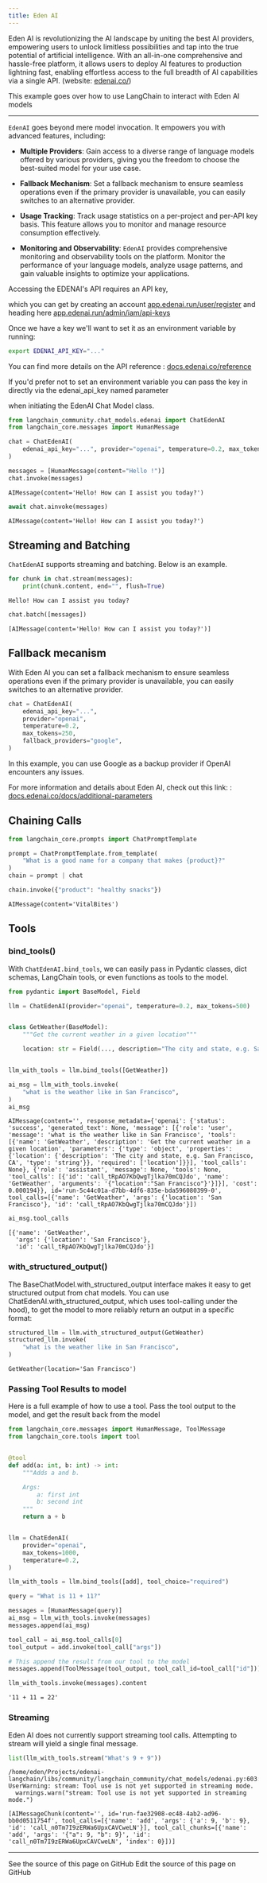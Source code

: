 ```yaml
---
title: Eden AI
---
```


Eden AI is revolutionizing the AI landscape by uniting the best AI providers, empowering users to unlock limitless possibilities and tap into the true potential of artificial intelligence. With an all-in-one comprehensive and hassle-free platform, it allows users to deploy AI features to production lightning fast, enabling effortless access to the full breadth of AI capabilities via a single API. (website: [edenai.co/](https://edenai.co/))

This example goes over how to use LangChain to interact with Eden AI models

-----------------------------------------------------------------------------------

`EdenAI` goes beyond mere model invocation. It empowers you with advanced features, including:

- **Multiple Providers**: Gain access to a diverse range of language models offered by various providers, giving you the freedom to choose the best-suited model for your use case.

- **Fallback Mechanism**: Set a fallback mechanism to ensure seamless operations even if the primary provider is unavailable, you can easily switches to an alternative provider.

- **Usage Tracking**: Track usage statistics on a per-project and per-API key basis. This feature allows you to monitor and manage resource consumption effectively.

- **Monitoring and Observability**: `EdenAI` provides comprehensive monitoring and observability tools on the platform. Monitor the performance of your language models, analyze usage patterns, and gain valuable insights to optimize your applications.

Accessing the EDENAI's API requires an API key,

which you can get by creating an account [app.edenai.run/user/register](https://app.edenai.run/user/register)  and heading here [app.edenai.run/admin/iam/api-keys](https://app.edenai.run/admin/iam/api-keys)

Once we have a key we'll want to set it as an environment variable by running:

```bash
export EDENAI_API_KEY="..."
```

You can find more details on the API reference : [docs.edenai.co/reference](https://docs.edenai.co/reference)

If you'd prefer not to set an environment variable you can pass the key in directly via the edenai_api_key named parameter

 when initiating the EdenAI Chat Model class.

```python
from langchain_community.chat_models.edenai import ChatEdenAI
from langchain_core.messages import HumanMessage
```

```python
chat = ChatEdenAI(
    edenai_api_key="...", provider="openai", temperature=0.2, max_tokens=250
)
```

```python
messages = [HumanMessage(content="Hello !")]
chat.invoke(messages)
```

```output
AIMessage(content='Hello! How can I assist you today?')
```

```python
await chat.ainvoke(messages)
```

```output
AIMessage(content='Hello! How can I assist you today?')
```

## Streaming and Batching

`ChatEdenAI` supports streaming and batching. Below is an example.

```python
for chunk in chat.stream(messages):
    print(chunk.content, end="", flush=True)
```

```output
Hello! How can I assist you today?
```

```python
chat.batch([messages])
```

```output
[AIMessage(content='Hello! How can I assist you today?')]
```

## Fallback mecanism

With Eden AI you can set a fallback mechanism to ensure seamless operations even if the primary provider is unavailable, you can easily switches to an alternative provider.

```python
chat = ChatEdenAI(
    edenai_api_key="...",
    provider="openai",
    temperature=0.2,
    max_tokens=250,
    fallback_providers="google",
)
```

In this example, you can use Google as a backup provider if OpenAI encounters any issues.

For more information and details about Eden AI, check out this link: : [docs.edenai.co/docs/additional-parameters](https://docs.edenai.co/docs/additional-parameters)

## Chaining Calls

```python
from langchain_core.prompts import ChatPromptTemplate

prompt = ChatPromptTemplate.from_template(
    "What is a good name for a company that makes {product}?"
)
chain = prompt | chat
```

```python
chain.invoke({"product": "healthy snacks"})
```

```output
AIMessage(content='VitalBites')
```

## Tools

### bind_tools()

With `ChatEdenAI.bind_tools`, we can easily pass in Pydantic classes, dict schemas, LangChain tools, or even functions as tools to the model.

```python
from pydantic import BaseModel, Field

llm = ChatEdenAI(provider="openai", temperature=0.2, max_tokens=500)


class GetWeather(BaseModel):
    """Get the current weather in a given location"""

    location: str = Field(..., description="The city and state, e.g. San Francisco, CA")


llm_with_tools = llm.bind_tools([GetWeather])
```

```python
ai_msg = llm_with_tools.invoke(
    "what is the weather like in San Francisco",
)
ai_msg
```

```output
AIMessage(content='', response_metadata={'openai': {'status': 'success', 'generated_text': None, 'message': [{'role': 'user', 'message': 'what is the weather like in San Francisco', 'tools': [{'name': 'GetWeather', 'description': 'Get the current weather in a given location', 'parameters': {'type': 'object', 'properties': {'location': {'description': 'The city and state, e.g. San Francisco, CA', 'type': 'string'}}, 'required': ['location']}}], 'tool_calls': None}, {'role': 'assistant', 'message': None, 'tools': None, 'tool_calls': [{'id': 'call_tRpAO7KbQwgTjlka70mCQJdo', 'name': 'GetWeather', 'arguments': '{"location":"San Francisco"}'}]}], 'cost': 0.000194}}, id='run-5c44c01a-d7bb-4df6-835e-bda596080399-0', tool_calls=[{'name': 'GetWeather', 'args': {'location': 'San Francisco'}, 'id': 'call_tRpAO7KbQwgTjlka70mCQJdo'}])
```

```python
ai_msg.tool_calls
```

```output
[{'name': 'GetWeather',
  'args': {'location': 'San Francisco'},
  'id': 'call_tRpAO7KbQwgTjlka70mCQJdo'}]
```

### with_structured_output()

The BaseChatModel.with_structured_output interface makes it easy to get structured output from chat models. You can use ChatEdenAI.with_structured_output, which uses tool-calling under the hood), to get the model to more reliably return an output in a specific format:

```python
structured_llm = llm.with_structured_output(GetWeather)
structured_llm.invoke(
    "what is the weather like in San Francisco",
)
```

```output
GetWeather(location='San Francisco')
```

### Passing Tool Results to model

Here is a full example of how to use a tool. Pass the tool output to the model, and get the result back from the model

```python
from langchain_core.messages import HumanMessage, ToolMessage
from langchain_core.tools import tool


@tool
def add(a: int, b: int) -> int:
    """Adds a and b.

    Args:
        a: first int
        b: second int
    """
    return a + b


llm = ChatEdenAI(
    provider="openai",
    max_tokens=1000,
    temperature=0.2,
)

llm_with_tools = llm.bind_tools([add], tool_choice="required")

query = "What is 11 + 11?"

messages = [HumanMessage(query)]
ai_msg = llm_with_tools.invoke(messages)
messages.append(ai_msg)

tool_call = ai_msg.tool_calls[0]
tool_output = add.invoke(tool_call["args"])

# This append the result from our tool to the model
messages.append(ToolMessage(tool_output, tool_call_id=tool_call["id"]))

llm_with_tools.invoke(messages).content
```

```output
'11 + 11 = 22'
```

### Streaming

Eden AI does not currently support streaming tool calls. Attempting to stream will yield a single final message.

```python
list(llm_with_tools.stream("What's 9 + 9"))
```

```output
/home/eden/Projects/edenai-langchain/libs/community/langchain_community/chat_models/edenai.py:603: UserWarning: stream: Tool use is not yet supported in streaming mode.
  warnings.warn("stream: Tool use is not yet supported in streaming mode.")
```

```output
[AIMessageChunk(content='', id='run-fae32908-ec48-4ab2-ad96-bb0d0511754f', tool_calls=[{'name': 'add', 'args': {'a': 9, 'b': 9}, 'id': 'call_n0Tm7I9zERWa6UpxCAVCweLN'}], tool_call_chunks=[{'name': 'add', 'args': '{"a": 9, "b": 9}', 'id': 'call_n0Tm7I9zERWa6UpxCAVCweLN', 'index': 0}])]
```

---

<CardGroup cols={2}>
  <Card title="View Source" icon="eye" href="https://github.com/langchain-ai/docs/blob/main/src/oss/python/integrations/chat/edenai.mdx">
    See the source of this page on GitHub
  </Card>
  <Card title="Edit Source" icon="pen-to-square" href="https://github.com/langchain-ai/docs/edit/main/src/oss/python/integrations/chat/edenai.mdx">
    Edit the source of this page on GitHub
  </Card>
</CardGroup>
